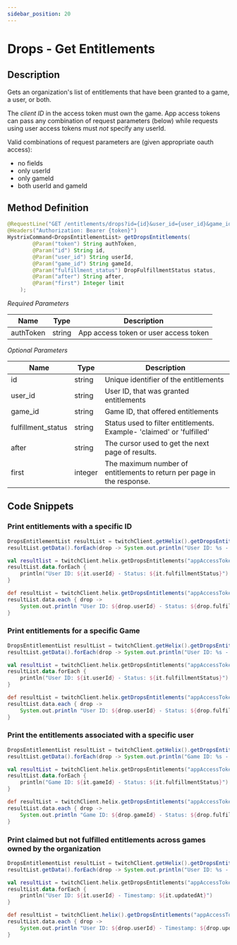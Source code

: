 ```yaml
---
sidebar_position: 20
---
```



# Drops - Get Entitlements

## Description

Gets an organization's list of entitlements that have been granted to a game, a user, or both.

The *client ID* in the access token must own the game. App access tokens can pass any combination of request parameters (below) while requests using user access tokens must *not* specify any userId.

Valid combinations of request parameters are (given appropriate oauth access):
- no fields
- only userId
- only gameId
- both userId and gameId

## Method Definition
```java
@RequestLine("GET /entitlements/drops?id={id}&user_id={user_id}&game_id={game_id}&fulfillment_status={fulfillment_status}&after={after}&first={first}")
@Headers("Authorization: Bearer {token}")
HystrixCommand<DropsEntitlementList> getDropsEntitlements(
        @Param("token") String authToken,
        @Param("id") String id,
        @Param("user_id") String userId,
        @Param("game_id") String gameId,
        @Param("fulfillment_status") DropFulfillmentStatus status,
        @Param("after") String after,
        @Param("first") Integer limit
    );
```

*Required Parameters*

| Name      | Type   | Description                           |
|-----------|--------|---------------------------------------|
| authToken | string | App access token or user access token |

*Optional Parameters*

| Name               | Type    | Description                                                            |
|--------------------|---------|------------------------------------------------------------------------|
| id                 | string  | Unique identifier of the entitlements                                  |
| user_id            | string  | User ID, that was granted entitlements                                 |
| game_id            | string  | Game ID, that offered entitlements                                     |
| fulfillment_status | string  | Status used to filter entitlements. Example- 'claimed' or 'fulfilled'  |
| after              | string  | The cursor used to get the next page of results.                       |
| first              | integer | The maximum number of entitlements to return per page in the response. |


## Code Snippets

### Print entitlements with a specific ID

<Tabs groupId="code">
<TabItem value="java" label="Java">

```java
DropsEntitlementList resultList = twitchClient.getHelix().getDropsEntitlements("appAccessToken", "entitlementId", null, null, null, null, 1000).execute();
resultList.getData().forEach(drop -> System.out.println("User ID: %s - Status: %s", drop.getUserId(), drop.getFulfillmentStatus()));
```

</TabItem>
<TabItem value="kotlin" label="Kotlin">

```kotlin
val resultlist = twitchClient.helix.getDropsEntitlements("appAccessToken","entitlementId",null,null,null,null,1000).execute()
resultList.data.forEach {
    println("User ID: ${it.userId} - Status: ${it.fulfillmentStatus}")
}
```

</TabItem>
<TabItem value="groovy" label="Groovy">

```groovy
def resultList = twitchClient.helix.getDropsEntitlements("appAccessToken", "entitlementId", null, null, null, null, 1000).execute()
resultList.data.each { drop ->
    System.out.println "User ID: ${drop.userId} - Status: ${drop.fulfillmentStatus}"
}
```

</TabItem>
</Tabs>

### Print entitlements for a specific Game

<Tabs groupId="code">
<TabItem value="java" label="Java">

```java
DropsEntitlementList resultList = twitchClient.getHelix().getDropsEntitlements("appAccessToken", null, null, "gameId", null, null, 1000).execute();
resultList.getData().forEach(drop -> System.out.println("User ID: %s - Status: %s", drop.getUserId(), drop.getFulfillmentStatus()));
```

</TabItem>
<TabItem value="kotlin" label="Kotlin">

```kotlin
val resultList = twitchClient.helix.getDropsEntitlements("appAccessToken", null, null, "gameId", null, null, 1000).execute()
resultList.data.forEach {
    println("User ID: ${it.userId} - Status: ${it.fulfillmentStatus}")
}
```

</TabItem>
<TabItem value="groovy" label="Groovy">

```groovy
def resultList = twitchClient.helix.getDropsEntitlements("appAccessToken", null, null, "gameId", null, null, 1000).execute();
resultList.data.each { drop ->
    System.out.println "User ID: ${drop.userId} - Status: ${drop.fulfillmentStatus}"
}
```

</TabItem>
</Tabs>

### Print the entitlements associated with a specific user

<Tabs groupId="code">
<TabItem value="java" label="Java">

```java
DropsEntitlementList resultList = twitchClient.getHelix().getDropsEntitlements("appAccessToken", null, "userId", null, null, null, 1000).execute();
resultList.getData().forEach(drop -> System.out.println("Game ID: %s - Status: %s", drop.getGameId(), drop.getFulfillmentStatus()));
```

</TabItem>
<TabItem value="kotlin" label="Kotlin">

```kotlin
val resultList = twitchClient.helix.getDropsEntitlements("appAccessToken", null, "userId", null, null, null, 1000).execute()
resultList.data.forEach {
    println("Game ID: ${it.gameId} - Status: ${it.fulfillmentStatus}")
}
```

</TabItem>
<TabItem value="groovy" label="Groovy">

```groovy
def resultList = twitchClient.helix.getDropsEntitlements("appAccessToken", null, "userId", null, null, null, 1000).execute();
resultList.data.each { drop ->
    System.out.println "Game ID: ${drop.gameId} - Status: ${drop.fulfillmentStatus}"
}
```

</TabItem>
</Tabs>

### Print claimed but not fulfilled entitlements across games owned by the organization

<Tabs groupId="code">
<TabItem value="java" label="Java">

```java
DropsEntitlementList resultList = twitchClient.getHelix().getDropsEntitlements("appAccessToken", null, null, null, DropFulfillmentStatus.CLAIMED, null, 1000).execute();
resultList.getData().forEach(drop -> System.out.println("User ID: %s - Timestamp: %s", drop.getUserId(), drop.getUpdatedAt()));
```

</TabItem>
<TabItem value="kotlin" label="Kotlin">

```kotlin
val resultList = twitchClient.helix.getDropsEntitlements("appAccessToken", null, null, null, DropFulfillmentStatus.CLAIMED, null, 1000).execute()
resultList.data.forEach {
    println("User ID: ${it.userId} - Timestamp: ${it.updatedAt}")
}
```

</TabItem>
<TabItem value="groovy" label="Groovy">

```groovy
def resultList = twitchClient.helix().getDropsEntitlements("appAccessToken", null, null, null, DropFulfillmentStatus.CLAIMED, null, 1000).execute();
resultList.data.each { drop ->
    System.out.println "User ID: ${drop.userId} - Timestamp: ${drop.updatedAt}"
}
```

</TabItem>
</Tabs>
